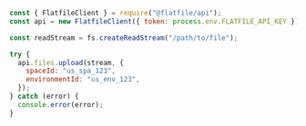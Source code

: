 ```javascript node
const { FlatfileClient } = require("@flatfile/api");
const api = new FlatfileClient({ token: process.env.FLATFILE_API_KEY });

const readStream = fs.createReadStream("/path/to/file");

try {
  api.files.upload(stream, {
    spaceId: "us_spa_123",
    environmentId: "us_env_123",
  });
} catch (error) {
  console.error(error);
}
```
